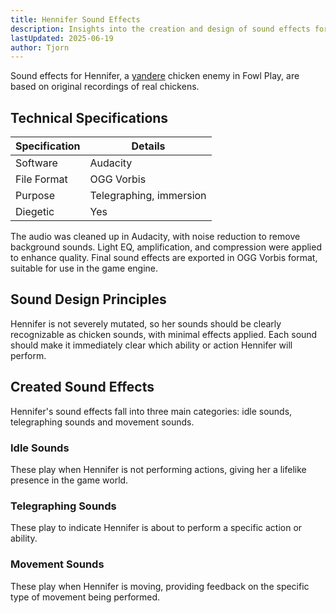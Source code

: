 ```yaml
---
title: Hennifer Sound Effects
description: Insights into the creation and design of sound effects for Hennifer in Fowl Play
lastUpdated: 2025-06-19
author: Tjorn
---
```



Sound effects for Hennifer, a [yandere](https://the-dere-types.fandom.com/wiki/Yandere) chicken enemy in Fowl Play, are based on original recordings of real chickens.

## Technical Specifications

| Specification | Details                 |
| ------------- | ----------------------- |
| Software      | Audacity                |
| File Format   | OGG Vorbis              |
| Purpose       | Telegraphing, immersion |
| Diegetic      | Yes                     |

The audio was cleaned up in Audacity, with noise reduction to remove background sounds. Light EQ, amplification, and compression were applied to enhance quality. Final sound effects are exported in OGG Vorbis format, suitable for use in the game engine.

## Sound Design Principles

Hennifer is not severely mutated, so her sounds should be clearly recognizable as chicken sounds, with minimal effects applied. Each sound should make it immediately clear which ability or action Hennifer will perform.

## Created Sound Effects

Hennifer's sound effects fall into three main categories: idle sounds, telegraphing sounds and movement sounds.

### Idle Sounds

These play when Hennifer is not performing actions, giving her a lifelike presence in the game world.

<AudioPlayer
  src="/sfx/enemies/hennifer/random/chicken1.ogg"
  title="Idle Sound 1"
  description="Short sound of a broody chicken."
/>

<AudioPlayer
  src="/sfx/enemies/hennifer/random/chicken4.ogg"
  title="Idle Sound 2"
  description="Short sound of a chicken talking."
/>

<AudioPlayer
  src="/sfx/enemies/hennifer/random/chicken7.ogg"
  title="Idle Sound 3"
  description="Short sound of a chicken talking."
/>

### Telegraphing Sounds

These play to indicate Hennifer is about to perform a specific action or ability.

<AudioPlayer
  src="/sfx/enemies/hennifer/retreat.ogg"
  title="Retreat Sound"
  description="Sound of a chicken screaming. Used when Hennifer runs away from the player and lays her exploding eggs."
/>

<AudioPlayer
  src="/sfx/enemies/hennifer/teleport.ogg"
  title="Teleport Sound"
  description="Sound of a chicken screaming. Used right before Hennifer teleports to the player and starts attacking."
/>

### Movement Sounds

These play when Hennifer is moving, providing feedback on the specific type of movement being performed.

<AudioPlayer
  src="/sfx/enemies/hennifer/movement/walking.ogg"
  title="Walking Sound"
  description="Sound of a chicken walking around, with a chicken clucking sound on top. Based on the player chicken walking sound, but faster and more distorted, since BoreAss moves faster. The rhythm is also more in line with how BoreAss moves in its running animation."
/>
